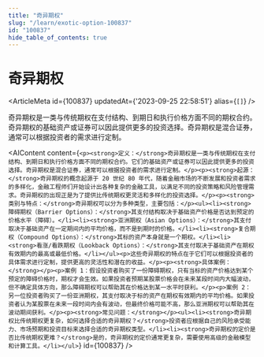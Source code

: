 ```yaml
---
title: "奇异期权"
slug: "/learn/exotic-option-100837"
id: "100837"
hide_table_of_contents: true
---
```



# 奇异期权

<ArticleMeta id={100837} updatedAt={'2023-09-25 22:58:51'} alias={`[]`} />
<div className='border-solid border-b border-t-0 my-4 border-[var(--ifm-color-gray-300)]' />

奇异期权是一类与传统期权在支付结构、到期日和执行价格方面不同的期权合约。奇异期权的基础资产或证券可以因此提供更多的投资选择。奇异期权是混合证券，通常可以根据投资者的需求进行定制。

<AIContent content={`<p><strong>定义：</strong>奇异期权是一类与传统期权在支付结构、到期日和执行价格方面不同的期权合约。它们的基础资产或证券可以因此提供更多的投资选择。奇异期权是混合证券，通常可以根据投资者的需求进行定制。</p><p><strong>起源：</strong>奇异期权的概念起源于 20 世纪 80 年代，随着金融市场的不断发展和投资者需求的多样化，金融工程师们开始设计出各种复杂的金融工具，以满足不同的投资策略和风险管理需求。奇异期权的出现正是为了提供比传统期权更灵活和多样化的投资选择。</p><p><strong>类别与特点：</strong>奇异期权可以分为多种类型，主要包括：</p><ul><li><strong>障碍期权（Barrier Options）：</strong>其支付结构取决于基础资产价格是否达到预定的价格水平（障碍）。</li><li><strong>亚洲期权（Asian Options）：</strong>其支付取决于基础资产在一定期间内的平均价格，而不是到期时的价格。</li><li><strong>复合期权（Compound Options）：</strong>其标的资产本身就是一个期权。</li><li><strong>看涨/看跌期权（Lookback Options）：</strong>其支付取决于基础资产在期权有效期内的最高或最低价格。</li></ul><p>这些奇异期权的特点在于它们可以根据投资者的具体需求进行定制，提供更高的灵活性和潜在的收益。</p><p><strong>具体案例：</strong></p><p>案例 1：假设投资者购买了一份障碍期权，只有当标的资产价格达到某个预定的障碍价格时，期权才会生效。如果投资者预期某股票价格会在未来某段时间内大幅波动，但不确定具体方向，那么障碍期权可以帮助其在价格达到某一水平时获利。</p><p>案例 2：另一位投资者购买了一份亚洲期权，其支付取决于标的资产在期权有效期内的平均价格。如果投资者认为某股票在未来一段时间内会有波动，但最终价格可能不高，那么亚洲期权可以帮助其在波动期间获利。</p><p><strong>常见问题：</strong></p><ul><li><strong>奇异期权比传统期权更复杂，如何选择合适的奇异期权？</strong>投资者应根据自己的风险承受能力、市场预期和投资目标来选择合适的奇异期权类型。</li><li><strong>奇异期权的定价是否比传统期权更难？</strong>是的，奇异期权的定价通常更复杂，需要使用高级的金融模型和计算工具。</li></ul>`} id={100837} />
